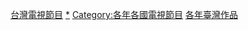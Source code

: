 [[Category:台灣電視節目|]]
[[Category:各年台灣電視|*]]
[[Category:各年各國電視節目|Category:各年各國電視節目]]
[[Category:各年臺灣作品|]]